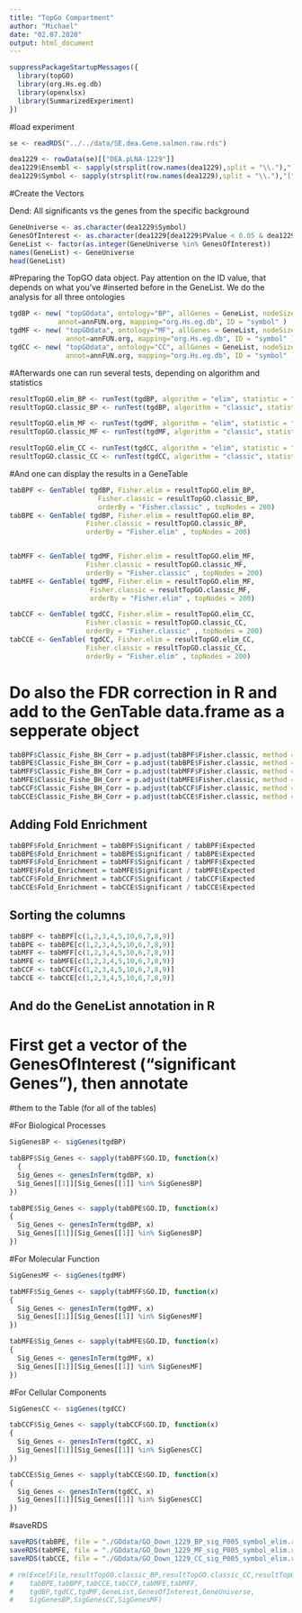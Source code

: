 ---
title: "TopGo Compartment"
author: "Michael"
date: "02.07.2020"
output: html_document
---

```{r}
suppressPackageStartupMessages({
  library(topGO)
  library(org.Hs.eg.db)
  library(openxlsx)
  library(SummarizedExperiment)
})
```



#load experiment
```{r}
se <- readRDS("../../data/SE.dea.Gene.salmon.raw.rds")

dea1229 <- rowData(se)[["DEA.pLNA-1229"]] 
dea1229$Ensembl <- sapply(strsplit(row.names(dea1229),split = "\\."),"[",1)
dea1229$Symbol <- sapply(strsplit(row.names(dea1229),split = "\\."),"[",2)
```



#Create the Vectors

Dend: All significants vs the genes from the specific background
```{r}
GeneUniverse <- as.character(dea1229$Symbol)
GenesOfInterest <- as.character(dea1229[dea1229$PValue < 0.05 & dea1229$logFC < 0,"Symbol"])
GeneList <- factor(as.integer(GeneUniverse %in% GenesOfInterest))
names(GeneList) <- GeneUniverse
head(GeneList)
```

#Preparing the TopGO data object. Pay attention on the ID value, that depends on what you've
#inserted before in the GeneList. We do the analysis for all three ontologies

```{r}
tgdBP <- new( "topGOdata", ontology="BP", allGenes = GeneList, nodeSize=5,
            annot=annFUN.org, mapping="org.Hs.eg.db", ID = "symbol" )
tgdMF <- new( "topGOdata", ontology="MF", allGenes = GeneList, nodeSize=5,
              annot=annFUN.org, mapping="org.Hs.eg.db", ID = "symbol" )
tgdCC <- new( "topGOdata", ontology="CC", allGenes = GeneList, nodeSize=5,
              annot=annFUN.org, mapping="org.Hs.eg.db", ID = "symbol" )
```

#Afterwards one can run several tests, depending on algorithm and statistics
```{r}
resultTopGO.elim_BP <- runTest(tgdBP, algorithm = "elim", statistic = "Fisher" )
resultTopGO.classic_BP <- runTest(tgdBP, algorithm = "classic", statistic = "Fisher" )

resultTopGO.elim_MF <- runTest(tgdMF, algorithm = "elim", statistic = "Fisher" )
resultTopGO.classic_MF <- runTest(tgdMF, algorithm = "classic", statistic = "Fisher" )

resultTopGO.elim_CC <- runTest(tgdCC, algorithm = "elim", statistic = "Fisher" )
resultTopGO.classic_CC <- runTest(tgdCC, algorithm = "classic", statistic = "Fisher" )
```

#And one can display the results in a GeneTable
```{r}
tabBPF <- GenTable( tgdBP, Fisher.elim = resultTopGO.elim_BP, 
                      Fisher.classic = resultTopGO.classic_BP,
                      orderBy = "Fisher.classic" , topNodes = 200)
tabBPE <- GenTable( tgdBP, Fisher.elim = resultTopGO.elim_BP, 
                   Fisher.classic = resultTopGO.classic_BP,
                   orderBy = "Fisher.elim" , topNodes = 200)


tabMFF <- GenTable( tgdMF, Fisher.elim = resultTopGO.elim_MF, 
                   Fisher.classic = resultTopGO.classic_MF,
                   orderBy = "Fisher.classic" , topNodes = 200)
tabMFE <- GenTable( tgdMF, Fisher.elim = resultTopGO.elim_MF, 
                    Fisher.classic = resultTopGO.classic_MF,
                    orderBy = "Fisher.elim" , topNodes = 200)

tabCCF <- GenTable( tgdCC, Fisher.elim = resultTopGO.elim_CC, 
                   Fisher.classic = resultTopGO.classic_CC,
                   orderBy = "Fisher.classic" , topNodes = 200)
tabCCE <- GenTable( tgdCC, Fisher.elim = resultTopGO.elim_CC, 
                   Fisher.classic = resultTopGO.classic_CC,
                   orderBy = "Fisher.elim" , topNodes = 200)
```



# Do also the FDR correction in R and add to the GenTable data.frame as a sepperate object
```{r}
tabBPF$Classic_Fishe_BH_Corr = p.adjust(tabBPF$Fisher.classic, method = "BH")
tabBPE$Classic_Fishe_BH_Corr = p.adjust(tabBPE$Fisher.classic, method = "BH")
tabMFF$Classic_Fishe_BH_Corr = p.adjust(tabMFF$Fisher.classic, method = "BH")
tabMFE$Classic_Fishe_BH_Corr = p.adjust(tabMFE$Fisher.classic, method = "BH")
tabCCF$Classic_Fishe_BH_Corr = p.adjust(tabCCF$Fisher.classic, method = "BH")
tabCCE$Classic_Fishe_BH_Corr = p.adjust(tabCCE$Fisher.classic, method = "BH")
```



## Adding Fold Enrichment
```{r}
tabBPF$Fold_Enrichment = tabBPF$Significant / tabBPF$Expected
tabBPE$Fold_Enrichment = tabBPE$Significant / tabBPE$Expected
tabMFF$Fold_Enrichment = tabMFF$Significant / tabMFF$Expected
tabMFE$Fold_Enrichment = tabMFE$Significant / tabMFE$Expected
tabCCF$Fold_Enrichment = tabCCF$Significant / tabCCF$Expected
tabCCE$Fold_Enrichment = tabCCE$Significant / tabCCE$Expected
```



## Sorting the columns
```{r}
tabBPF <- tabBPF[c(1,2,3,4,5,10,6,7,8,9)]
tabBPE <- tabBPE[c(1,2,3,4,5,10,6,7,8,9)]
tabMFF <- tabMFF[c(1,2,3,4,5,10,6,7,8,9)]
tabMFE <- tabMFE[c(1,2,3,4,5,10,6,7,8,9)]
tabCCF <- tabCCF[c(1,2,3,4,5,10,6,7,8,9)]
tabCCE <- tabCCE[c(1,2,3,4,5,10,6,7,8,9)]
```



## And do the GeneList annotation in R
# First get a vector of the GenesOfInterest ("significant Genes"), then annotate
#them to the Table (for all of the tables)

#For Biological Processes
```{r}
SigGenesBP <- sigGenes(tgdBP)

tabBPF$Sig_Genes <- sapply(tabBPF$GO.ID, function(x)
  {
  Sig_Genes <- genesInTerm(tgdBP, x)
  Sig_Genes[[1]][Sig_Genes[[1]] %in% SigGenesBP]
})

tabBPE$Sig_Genes <- sapply(tabBPE$GO.ID, function(x)
{
  Sig_Genes <- genesInTerm(tgdBP, x)
  Sig_Genes[[1]][Sig_Genes[[1]] %in% SigGenesBP]
})

```


#For Molecular Function
```{r}
SigGenesMF <- sigGenes(tgdMF)

tabMFF$Sig_Genes <- sapply(tabMFF$GO.ID, function(x)
{
  Sig_Genes <- genesInTerm(tgdMF, x)
  Sig_Genes[[1]][Sig_Genes[[1]] %in% SigGenesMF]
})

tabMFE$Sig_Genes <- sapply(tabMFE$GO.ID, function(x)
{
  Sig_Genes <- genesInTerm(tgdMF, x)
  Sig_Genes[[1]][Sig_Genes[[1]] %in% SigGenesMF]
})

```


#For Cellular Components
```{r}
SigGenesCC <- sigGenes(tgdCC)

tabCCF$Sig_Genes <- sapply(tabCCF$GO.ID, function(x)
{
  Sig_Genes <- genesInTerm(tgdCC, x)
  Sig_Genes[[1]][Sig_Genes[[1]] %in% SigGenesCC]
})

tabCCE$Sig_Genes <- sapply(tabCCE$GO.ID, function(x)
{
  Sig_Genes <- genesInTerm(tgdCC, x)
  Sig_Genes[[1]][Sig_Genes[[1]] %in% SigGenesCC]
})
```


#saveRDS
```{r}
saveRDS(tabBPE, file = "./GOdata/GO_Down_1229_BP_sig_P005_symbol_elim.rds")
saveRDS(tabMFE, file = "./GOdata/GO_Down_1229_MF_sig_P005_symbol_elim.rds")
saveRDS(tabCCE, file = "./GOdata/GO_Down_1229_CC_sig_P005_symbol_elim.rds")
```



```{r}
# rm(ExcelFile,resultTopGO.classic_BP,resultTopGO.classic_CC,resultTopGO.classic_MF,resultTopGO.elim_BP,resultTopGO.elim_CC,resultTopGO.elim_MF,
#    tabBPE,tabBPF,tabCCE,tabCCF,tabMFE,tabMFF,
#    tgdBP,tgdCC,tgdMF,GeneList,GenesOfInterest,GeneUniverse,
#    SigGenesBP,SigGenesCC,SigGenesMF)
```

               


